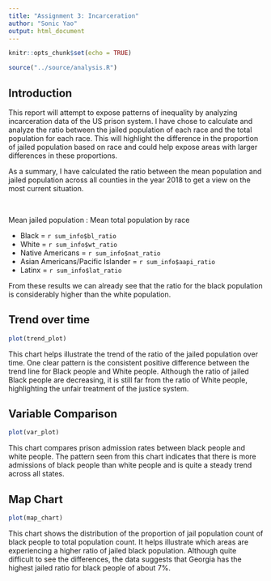 ```yaml
---
title: "Assignment 3: Incarceration"
author: "Sonic Yao"
output: html_document
---
```


```r
knitr::opts_chunk$set(echo = TRUE)
```

```r
source("../source/analysis.R")
```

## Introduction
This report will attempt to expose patterns of inequality by analyzing incarceration data of the US prison system. I have chose to calculate and analyze the ratio between the jailed population of each race and the total population for each race. This will highlight the difference in the proportion of jailed population based on race and could help expose areas with larger differences in these proportions. 

As a summary, I have calculated the ratio between the mean population and jailed population across all counties in the year 2018 to get a view on the most current situation. 

<br/>

Mean jailed population : Mean total population by race <br/>

* Black = `r sum_info$bl_ratio`
* White = `r sum_info$wt_ratio`
* Native Americans = `r sum_info$nat_ratio`
* Asian Americans/Pacific Islander = `r sum_info$aapi_ratio`
* Latinx = `r sum_info$lat_ratio`

From these results we can already see that the ratio for the black population is considerably higher than the white population.  

## Trend over time 

```r
plot(trend_plot)
```

This chart helps illustrate the trend of the ratio of the jailed population over time. One clear pattern is the consistent positive difference between the trend line for Black people and White people. Although the ratio of jailed Black people are decreasing, it is still far from the ratio of White people, highlighting the unfair treatment of the justice system.

## Variable Comparison

```r
plot(var_plot)
```

This chart compares prison admission rates between black people and white people. The pattern seen from this chart indicates that there is more admissions of black people than white people and is quite a steady trend across all states. 

## Map Chart
```r
plot(map_chart)
```

This chart shows the distribution of the proportion of jail population count of black people to total population count. It helps illustrate which areas are experiencing a higher ratio of jailed black population. Although quite difficult to see the differences, the data suggests that Georgia has the highest jailed ratio for black people of about 7%.

